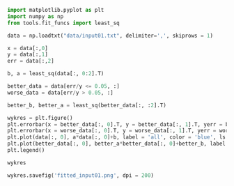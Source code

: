```python
import matplotlib.pyplot as plt
import numpy as np
from tools.fit_funcs import least_sq
```

```python
data = np.loadtxt("data/input01.txt", delimiter=',', skiprows = 1)
```

```python
x = data[:,0]
y = data[:,1]
err = data[:,2]

b, a = least_sq(data[:, 0:2].T)
```

```python
better_data = data[err/y <= 0.05, :]
worse_data = data[err/y > 0.05, :]

better_b, better_a = least_sq(better_data[:, :2].T)
```

```python
wykres = plt.figure()
plt.errorbar(x = better_data[:, 0].T, y = better_data[:, 1].T, yerr = better_data[:, 2].T, markersize = 2, marker = 's', color = 'black', ls = 'none')
plt.errorbar(x = worse_data[:, 0].T, y = worse_data[:, 1].T, yerr = worse_data[:, 2].T, markersize = 2, marker = '^', color = 'red', ls = 'none')
plt.plot(data[:, 0], a*data[:, 0]+b, label = 'all', color = 'blue', ls = '--')
plt.plot(better_data[:, 0], better_a*better_data[:, 0]+better_b, label = r'$\Delta < 5\%$', color = 'green', ls = '--')
plt.legend()
```

```python
wykres
```

```python
wykres.savefig('fitted_input01.png', dpi = 200)
```
